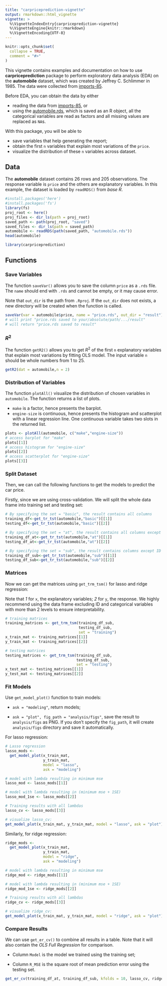 ```yaml
---
title: "carpriceprediction-vignette"
output: rmarkdown::html_vignette
vignette: >
  %\VignetteIndexEntry{carpriceprediction-vignette}
  %\VignetteEngine{knitr::rmarkdown}
  %\VignetteEncoding{UTF-8}
---
```


```r
knitr::opts_chunk$set(
  collapse = TRUE,
  comment = "#>"
)
```


This vignette contains examples and documentation on how to use **carpriceprediction** package to perform exploratory data analysis (EDA) on the **automobile** dataset, which was created by Jeffrey C. Schlimmer in 1985. The data were collected from [imports-85](https://archive.ics.uci.edu/ml/machine-learning-databases/autos/imports-85.data).

Before EDA, you can obtain the data by either 

* reading the data from [imports-85](https://archive.ics.uci.edu/ml/machine-learning-databases/autos/imports-85.data), or
* using the [automobile.rds](https://github.com/uliaLiao/dsci-310-group-07-pkg/blob/main/saved/automobile.rds), which is saved as an R object, all the categorical variables are read as factors and all missing values are replaced as `NA`s. 

With this package, you will be able to

* save variables that help generating the report;
* obtain the first `n` variables that explain most variations of the `price`.
* visualize the distribution of these `n` variables across dataset. 

## Data

The **automobile** dataset contains 26 rows and 205 observations. The response variable is `price` and the others are explanatory variables. In this example, the dataset is loaded by `readRDS()` from *base R*.

```r
#install.packages('here')
#install.packages('fs')
library(fs)
proj_root <- here()
proj_files <- dir_ls(path = proj_root)
saved_path <- path(proj_root, "saved")
saved_files <- dir_ls(path = saved_path)
automobile <- readRDS(path(saved_path, "automobile.rds"))
head(automobile)
```


```r
library(carpriceprediction)
```

## Functions

### Save Variables

The function `saveVar()` allows you to save the column `price` as a `.rds` file. The `name` should end with `.rds` and cannot be empty, or it may cause error. 

Note that `out_dir` is the path from `.Rproj`. If the `out_dir` does not exists, a new directory will be created when the function is called.

```r
saveVar(var = automobile$price, name = "price.rds", out_dir = "result")
# will print "price.rds saved to your/absolute/path/.../result"
# will return "price.rds saved to result"
```

### $R^2$

The function `getR2()` allows you to get $R^2$ of the first `n` explanatory variables that explain most variations by fitting OLS model. The input variable `n` should be whole numbers from 1 to 25.

```r
getR2(dat = automobile,n = 2)
```

### Distribution of Variables

The function `plotAll()` visualize the distribution of chosen variables in `automobile`. The function returns a list of plots.

* `make` is a factor, hence presents the barplot.
* `engine-size` is continuous, hence presents the histogram and scatterplot with a linear regression line. One continuous variable takes two slots in the returned list.

```r
plots <- plotAll(automobile, c("make","engine-size"))
# access barplot for "make"
plots[[1]]
# access histogram for "engine-size"
plots[[2]]
# access scatterplot for "engine-size"
plots[[3]]
```

### Split Dataset

Then, we can call the following functions to get the models to predict the car price.

Firstly, since we are using cross-validation. We will split the whole data frame into training set and testing set:

```r

# By specifying the set = "basic", the result contains all columns
training_df<-get_tr_tst(automobile,"basic")[[1]]
testing_df<-get_tr_tst(automobile,"basic")[[2]] 

# By specifying the set = "at", the result contains all columns except ID
training_df_at<-get_tr_tst(automobile,"at")[[1]]
testing_df_at<-get_tr_tst(automobile,"at")[[2]]

# By specifying the set = "sub", the result contains columns except ID or categorical variables with more than 2 levels
training_df_sub<-get_tr_tst(automobile,"sub")[[1]]
testing_df_sub<-get_tr_tst(automobile,"sub")[[2]] 

```

### Matrices

Now we can get the matrices using `get_trm_tsm()` for lasso and ridge regression:

Note that *1* for `x`, the explanatory variables; *2* for `y`, the response. We highly recommend using the data frame excluding ID and categorical variables with more than 2 levels to ensure interpretability.

```r
# training matrices
training_matrices <- get_trm_tsm(training_df_sub, 
                                 testing_df_sub, 
                                 set = "training")
x_train_mat <- training_matrices[[1]]
y_train_mat <- training_matrices[[2]]

# testing matrices
testing_matrices <- get_trm_tsm(training_df_sub, 
                                testing_df_sub, 
                                set = "testing")
x_test_mat <- testing_matrices[[1]]
y_test_mat <- testing_matrices[[2]]

```

### Fit Models

Use `get_model_plot()` function to train models:

 * `ask = "modeling"`, return models;
 
 * `ask = "plot", fig_path = "analysis/figs"`, save the result to `analysis/figs` as PNG. If you don't specify the `fig_path`, it will create `analysis/figs` directory and save it automatically.
 
For lasso regression:

```r
# Lasso regression
lasso_mods <-
  get_model_plot(x_train_mat, 
                 y_train_mat, 
                 model = "lasso", 
                 ask = "modeling")

# model with lambda resulting in minimum mse
lasso_mod <- lasso_mods[[1]]

# model with lambda resulting in (minimum mse + 1SE)
lasso_mod_1se <- lasso_mods[[2]]

# Training results with all lambdas
lasso_cv <- lasso_mods[[3]]

# visualize lasso_cv:
get_model_plot(x_train_mat, y_train_mat, model = "lasso", ask = "plot")

```

Similarly, for ridge regression:

```r
ridge_mods <-
  get_model_plot(x_train_mat, 
                 y_train_mat, 
                 model = "ridge", 
                 ask = "modeling")

# model with lambda resulting in minimum mse
ridge_mod <- ridge_mods[[1]]

# model with lambda resulting in (minimum mse + 1SE)
ridge_mod_1se <- ridge_mods[[2]]

# Training results with all lambdas
ridge_cv <- ridge_mods[[3]]

# visualize ridge_cv:
get_model_plot(x_train_mat, y_train_mat, model = "ridge", ask = "plot")
```

### Compare Results

We can use `get_er_cv()` to combine all results in a table. Note that it will also contain the *OLS Full Regression* for comparison.

* Column `Model` is the model we trained using the training set;

* Column `R_MSE` is the square root of mean prediction error using the testing set.

```r
get_er_cv(training_df_at, training_df_sub, kfolds = 10, lasso_cv, ridge_cv)

```
